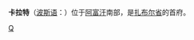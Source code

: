 {{Infobox Settlement
| name = 卡拉特
| native_name=قلات
| image_skyline = 
| imagesize = 
| image_caption = 
| image_flag = 
| image_shield = 
| pushpin_map = Afghanistan
| pushpin_label_position = bottom
| subdivision_type = 国家
| subdivision_name = {{AFG}}
| subdivision_type1 = [[阿富汗行政区划|省]]
| subdivision_name1 = [[扎布尔省|扎布尔省]]
| subdivision_type2 = 
| subdivision_name2 = 
| elevation_m = 
| elevation_ft = 
| area_total_km2 = 
| population_as_of = 2006年
| population_total = 9900
| population_density_km2 = 
| timezone = 
| utc_offset = +4:30
| timezone_DST = 
| utc_offset_DST = 
| latd = 32
| latm = 6
| lats = 22
| latNS = N
| longd = 66
| longm = 54
| longs = 25
| longEW = E
| website =  
}}
'''卡拉特'''（[[波斯语|波斯语]]：'''{{lang|fa|قلات}}'''）位于[[阿富汗|阿富汗]]南部，是[[扎布尔省|扎布尔省]]的首府。

{{Afghanistan-stub}}

[[Category:阿富汗城市|Q]]